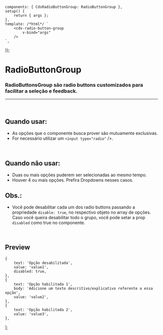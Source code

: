 
<Meta of={RadioButtonGroupStories} />

	components: { CdsRadioButtonGroup: RadioButtonGroup },
	setup() {
		return { args };
	},
	template: /*html*/ `
		<cds-radio-button-group
			v-bind="args" 
		/>
	`,
});

# RadioButtonGroup

### RadioButtonsGroup são radio buttons customizados para facilitar a seleção e feedback.

***

<br />

## Quando usar:

* As opções que o componente busca prover são mutuamente exclusivas.
* For necessário utilizar um `<input type="radio"` />.

<br />

## Quando não usar:

* Duas ou mais opções puderem ser selecionadas ao mesmo tempo.
* Houver 4 ou mais opções. Prefira Dropdowns nesses casos.

## Obs.:

* Você pode desabilitar cada um dos radio buttons passando a propriedade `disable: true`, no respectivo objeto
  no array de opções. Caso você queira desabilitar todo o grupo, você pode setar a prop `disabled` como true no componente.

<br />

## Preview

	{
		text: 'Opção desabilitada',
		value: 'value1',
		disabled: true,
	},
	{
		text: 'Opção habilitada 1',
		body: 'Adicione um texto descritivo/explicativo referente a essa opção',
		value: 'value2',
	},
	{
		text: 'Opção habilitada 2',
		value: 'value3',
	},
];

<Canvas>
  <Story of={RadioButtonGroupStories.RadioButtonGroup} />
</Canvas>

<Controls />
